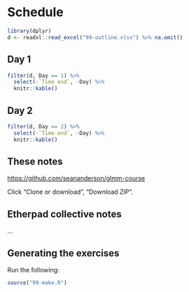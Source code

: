 # Schedule

```r
library(dplyr)
d <- readxl::read_excel("99-outline.xlsx") %>% na.omit()
```

## Day 1

```r
filter(d, Day == 1) %>% 
  select(-`Time end`, -Day) %>% 
  knitr::kable()
```

## Day 2

```r
filter(d, Day == 2) %>% 
  select(-`Time end`, -Day) %>% 
  knitr::kable()
```

## These notes

<https://github.com/seananderson/glmm-course>

Click "Clone or download", "Download ZIP".

## Etherpad collective notes

...

## Generating the exercises

Run the following:

```r
source("99-make.R")
```
